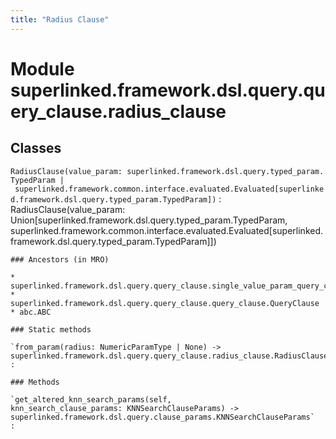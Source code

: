 ```yaml
---
title: "Radius Clause"
---
```


Module superlinked.framework.dsl.query.query_clause.radius_clause
=================================================================

Classes
-------

`RadiusClause(value_param: superlinked.framework.dsl.query.typed_param.TypedParam | superlinked.framework.common.interface.evaluated.Evaluated[superlinked.framework.dsl.query.typed_param.TypedParam])`
:   RadiusClause(value_param: Union[superlinked.framework.dsl.query.typed_param.TypedParam, superlinked.framework.common.interface.evaluated.Evaluated[superlinked.framework.dsl.query.typed_param.TypedParam]])

    ### Ancestors (in MRO)

    * superlinked.framework.dsl.query.query_clause.single_value_param_query_clause.SingleValueParamQueryClause
    * superlinked.framework.dsl.query.query_clause.query_clause.QueryClause
    * abc.ABC

    ### Static methods

    `from_param(radius: NumericParamType | None) ‑> superlinked.framework.dsl.query.query_clause.radius_clause.RadiusClause`
    :

    ### Methods

    `get_altered_knn_search_params(self, knn_search_clause_params: KNNSearchClauseParams) ‑> superlinked.framework.dsl.query.clause_params.KNNSearchClauseParams`
    :